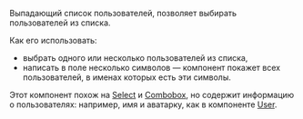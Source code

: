 
Выпадающий список пользователей, позволяет выбирать пользователей из списка.

Как его использовать:

- выбрать одного или несколько пользователей из списка,
- написать в поле несколько символов — компонент покажет всех пользователей, в именах которых есть эти символы.

Этот компонент похож на [Select](##LIBS.STAND/stand:uikit-components-select-stable) и [Combobox](##LIBS.STAND/stand:uikit-components-combobox-stable), но содержит информацию о пользователях: например, имя и аватарку, как в компоненте [User](##LIBS.STAND/stand:uikit-components-user-stable).

<UserSelectExampleItems />

